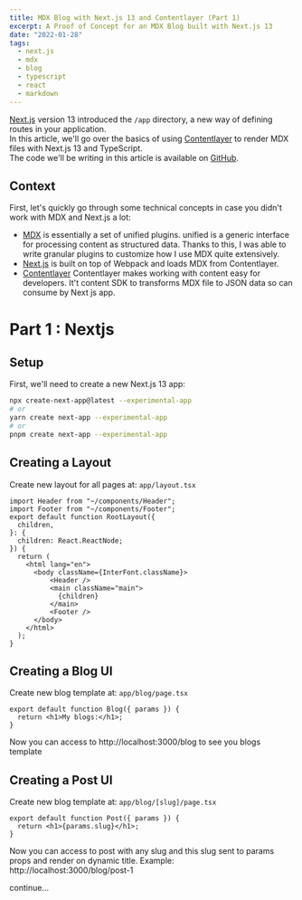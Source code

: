 ```yaml
---
title: MDX Blog with Next.js 13 and Contentlayer (Part 1)
excerpt: A Proof of Concept for an MDX Blog built with Next.js 13
date: "2022-01-28"
tags:
  - next.js
  - mdx
  - blog
  - typescript
  - react
  - markdown
---
```


[Next.js](https://nextjs.org) version 13 introduced the `/app` directory, a new way of defining routes in your application.  
In this article, we'll go over the basics of using [Contentlayer](https://www.contentlayer.dev/) to render MDX files with Next.js 13 and TypeScript.  
The code we'll be writing in this article is available on [GitHub](https://github.com/minhtri0795/lmtri95).

## Context

First, let's quickly go through some technical concepts in case you didn't work with MDX and Next.js a lot:

- [MDX](https://mdxjs.com/) is essentially a set of unified plugins. unified is a generic interface for processing content as structured data. Thanks to this, I was able to write granular plugins to customize how I use MDX quite extensively.
- [Next.js](https://nextjs.org/blog/next-13) is built on top of Webpack and loads MDX from Contentlayer.
- [Contentlayer](https://www.contentlayer.dev/) Contentlayer makes working with content easy for developers. It't content SDK to transforms MDX file to JSON data so can consume by Next js app.

# Part 1 : Nextjs

## Setup

First, we'll need to create a new Next.js 13 app:

```bash
npx create-next-app@latest --experimental-app
# or
yarn create next-app --experimental-app
# or
pnpm create next-app --experimental-app
```

## Creating a Layout

Create new layout for all pages at: `app/layout.tsx`

```tsx:/app/layout.tsx
import Header from "~/components/Header";
import Footer from "~/components/Footer";
export default function RootLayout({
  children,
}: {
  children: React.ReactNode;
}) {
  return (
    <html lang="en">
      <body className={InterFont.className}>
          <Header />
          <main className="main">
            {children}
          </main>
          <Footer />
      </body>
    </html>
  );
}
```

## Creating a Blog UI

Create new blog template at: `app/blog/page.tsx`

```tsx:/app/blog/page.tsx
export default function Blog({ params }) {
  return <h1>My blogs:</h1>;
}
```

Now you can access to http://localhost:3000/blog to see you blogs template

## Creating a Post UI

Create new blog template at: `app/blog/[slug]/page.tsx`

```tsx:/app/blog/[slug]/page.tsx
export default function Post({ params }) {
  return <h1>{params.slug}</h1>;
}
```

Now you can access to post with any slug and this slug sent to params props and render on dynamic title.
Example: http://localhost:3000/blog/post-1

continue...
